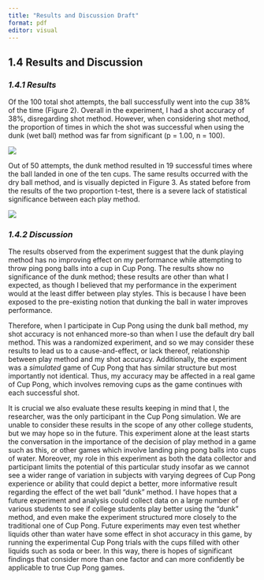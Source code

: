 ```yaml
---
title: "Results and Discussion Draft"
format: pdf
editor: visual
---
```


## 1.4 Results and Discussion

### *1.4.1 Results*

Of the 100 total shot attempts, the ball successfully went into the cup 38% of the time (Figure 2). Overall in the experiment, I had a shot accuracy of 38%, disregarding shot method. However, when considering shot method, the proportion of times in which the shot was successful when using the dunk (wet ball) method was far from significant (p = 1.00, n = 100).

![](images/barplot_overall_success-01.png){.figure fig-align="center"}

Out of 50 attempts, the dunk method resulted in 19 successful times where the ball landed in one of the ten cups. The same results occurred with the dry ball method, and is visually depicted in Figure 3. As stated before from the results of the two proportion t-test, there is a severe lack of statistical significance between each play method.

![](images/barplot_by_method-02.png){.figure fig-align="center"}

### *1.4.2 Discussion*

The results observed from the experiment suggest that the dunk playing method has no improving effect on my performance while attempting to throw ping pong balls into a cup in Cup Pong. The results show no significance of the dunk method; these results are other than what I expected, as though I believed that my performance in the experiment would at the least differ between play styles. This is because I have been exposed to the pre-existing notion that dunking the ball in water improves performance.

Therefore, when I participate in Cup Pong using the dunk ball method, my shot accuracy is not enhanced more-so than when I use the default dry ball method. This was a randomized experiment, and so we may consider these results to lead us to a cause-and-effect, or lack thereof, relationship between play method and my shot accuracy. Additionally, the experiment was a *simulated* game of Cup Pong that has similar structure but most importantly not identical. Thus, my accuracy may be affected in a real game of Cup Pong, which involves removing cups as the game continues with each successful shot.

It is crucial we also evaluate these results keeping in mind that I, the researcher, was the only participant in the Cup Pong simulation. We are unable to consider these results in the scope of any other college students, but we may hope so in the future. This experiment alone at the least starts the conversation in the importance of the decision of play method in a game such as this, or other games which involve landing ping pong balls into cups of water. Moreover, my role in this experiment as both the data collector and participant limits the potential of this particular study insofar as we cannot see a wider range of variation in subjects with varying degrees of Cup Pong experience or ability that could depict a better, more informative result regarding the effect of the wet ball "dunk" method. I have hopes that a future experiment and analysis could collect data on a large number of various students to see if college students play better using the "dunk" method, and even make the experiment structured more closely to the traditional one of Cup Pong. Future experiments may even test whether liquids other than water have some effect in shot accuracy in this game, by running the experimental Cup Pong trials with the cups filled with other liquids such as soda or beer. In this way, there is hopes of significant findings that consider more than one factor and can more confidently be applicable to true Cup Pong games.
